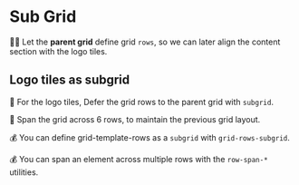 # Sub Grid

👨‍💼 Let the **parent grid** define grid `rows`, so we can later align the content section with the logo tiles.

## Logo tiles as subgrid

🐨 For the logo tiles, Defer the grid rows to the parent grid with `subgrid`.

🐨 Span the grid across 6 rows, to maintain the previous grid layout.

💰 You can define grid-template-rows as a `subgrid` with `grid-rows-subgrid`.

💰 You can span an element across multiple rows with the `row-span-*` utilities.
